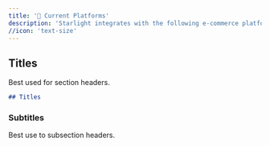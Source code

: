 ```yaml
---
title: '🚉 Current Platforms'
description: 'Starlight integrates with the following e-commerce platforms...'
//icon: 'text-size'
---
```


## Titles

Best used for section headers.

```md
## Titles
```

### Subtitles

Best use to subsection headers.